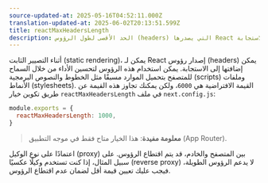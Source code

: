 ```yaml
---
source-updated-at: 2025-05-16T04:52:11.000Z
translation-updated-at: 2025-06-02T20:13:51.599Z
title: reactMaxHeadersLength
description: الحد الأقصى لطول الرؤوس (headers) التي يصدرها React ويتم إضافتها إلى الاستجابة.
---
```


أثناء التصيير الثابت (static rendering)، يمكن لـ React إصدار رؤوس (headers) يمكن إضافتها إلى الاستجابة. يمكن استخدام هذه الرؤوس لتحسين الأداء من خلال السماح للمتصفح بتحميل الموارد مسبقًا مثل الخطوط والنصوص البرمجية (scripts) وملفات الأنماط (stylesheets). القيمة الافتراضية هي `6000`، ولكن يمكنك تجاوز هذه القيمة عن طريق تكوين خيار `reactMaxHeadersLength` في ملف `next.config.js`:

```js filename="next.config.js"
module.exports = {
  reactMaxHeadersLength: 1000,
}
```

> **معلومة مفيدة**: هذا الخيار متاح فقط في موجه التطبيق (App Router).

اعتمادًا على نوع الوكيل (proxy) بين المتصفح والخادم، قد يتم اقتطاع الرؤوس. على سبيل المثال، إذا كنت تستخدم وكيلًا عكسيًا (reverse proxy) لا يدعم الرؤوس الطويلة، فيجب عليك تعيين قيمة أقل لضمان عدم اقتطاع الرؤوس.